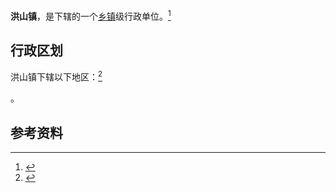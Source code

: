 {{中国乡级行政区|37/03/02/115/000}}

'''洪山镇'''，是{{PRC admin/fullname|37/03/02/115/000|3}}下辖的一个[[乡镇|乡镇]]级行政单位。<ref>{{PRC admin/ref sgc|{{PRC admin/parent|37/03/02/115/000}}}}</ref>

== 行政区划 ==

洪山镇下辖以下地区：<ref>{{PRC admin/ref sgc|37/03/02/115/000}}</ref>

{{PRC admin/children|37/03/02/115/000}}。

== 参考资料 ==

{{reflist}}

{{行政区划小作品}}
{{PRC admin/navcat|37/03/02/115/000}}